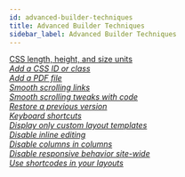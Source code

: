 ```yaml
---
id: advanced-builder-techniques
title: Advanced Builder Techniques
sidebar_label: Advanced Builder Techniques
---
```


<div className="row">
  <div className="col col--6">
    <a className="jump-to" href="/next/beaver-builder/advanced-builder-techniques/css-length-height-units" aria-label="CSS length, height, and size units">
      <div className="jump-to--main">
        CSS length, height, and size units
      </div>
      <div className="jump-to--icon">
        <i className="fas fa-chevron-right" />
      </div>
    </a>
    <a className="jump-to" href="/next/beaver-builder/advanced-builder-techniques/add-a-css-id-or-class-name-to-a-module" aria-label="Add a CSS ID or class">
      <div className="jump-to--main">
        Add a CSS ID or class
      </div>
      <div className="jump-to--icon">
        <i className="fas fa-chevron-right" />
      </div>
    </a>
    <a className="jump-to" href="/next/beaver-builder/advanced-builder-techniques/add-a-pdf-file-to-your-layout" aria-label="Add a PDF file">
      <div className="jump-to--main">
        Add a PDF file
      </div>
      <div className="jump-to--icon">
        <i className="fas fa-chevron-right" />
      </div>
    </a>
    <a className="jump-to" href="/next/beaver-builder/advanced-builder-techniques/smooth-scrolling-links" aria-label="Smooth scrolling links">
      <div className="jump-to--main">
        Smooth scrolling links
      </div>
      <div className="jump-to--icon">
        <i className="fas fa-chevron-right" />
      </div>
    </a>
    <a className="jump-to" href="/next/beaver-builder/advanced-builder-techniques/smooth-scrolling-tweaks-with-code" aria-label="Smooth scrolling tweaks with code">
      <div className="jump-to--main">
        Smooth scrolling tweaks with code
      </div>
      <div className="jump-to--icon">
        <i className="fas fa-chevron-right" />
      </div>
    </a>
    <a className="jump-to" href="/next/beaver-builder/advanced-builder-techniques/restore-a-previous-version" aria-label="Restore a previous version">
      <div className="jump-to--main">
        Restore a previous version
      </div>
      <div className="jump-to--icon">
        <i className="fas fa-chevron-right" />
      </div>
    </a>
    <a className="jump-to" href="/next/beaver-builder/advanced-builder-techniques/keyboard-shortcuts" aria-label="Keyboard shortcuts">
      <div className="jump-to--main">
        Keyboard shortcuts
      </div>
      <div className="jump-to--icon">
        <i className="fas fa-chevron-right" />
      </div>
    </a>
  </div>
  <div className="col col--6">
    <a className="jump-to" href="/next/beaver-builder/advanced-builder-techniques/display-only-custom-layout-templates-in-beaver-builder" aria-label="Display only custom layout templates in Beaver Builder">
      <div className="jump-to--main">
        Display only custom layout templates
      </div>
      <div className="jump-to--icon">
        <i className="fas fa-chevron-right" />
      </div>
    </a>
    <a className="jump-to" href="/next/beaver-builder/advanced-builder-techniques/disable-inline-editing" aria-label="Disable inline editing">
      <div className="jump-to--main">
        Disable inline editing
      </div>
      <div className="jump-to--icon">
        <i className="fas fa-chevron-right" />
      </div>
    </a>
    <a className="jump-to" href="/next/beaver-builder/advanced-builder-techniques/disable-columns-in-columns" aria-label="Disable columns in columns">
      <div className="jump-to--main">
        Disable columns in columns
      </div>
      <div className="jump-to--icon">
        <i className="fas fa-chevron-right" />
      </div>
    </a>
    <a className="jump-to" href="/next/beaver-builder/advanced-builder-techniques/disable-responsive-behavior-site-wide" aria-label="Disable responsive behavior site-wide">
      <div className="jump-to--main">
        Disable responsive behavior site-wide
      </div>
      <div className="jump-to--icon">
        <i className="fas fa-chevron-right" />
      </div>
    </a>
    <a className="jump-to" href="/next/beaver-builder/advanced-builder-techniques/shortcodes/use-shortcodes-in-your-layouts" aria-label="Use shortcodes in your layouts">
      <div className="jump-to--main">
        Use shortcodes in your layouts
      </div>
      <div className="jump-to--icon">
        <i className="fas fa-chevron-right" />
      </div>
    </a>
  </div>
</div>

